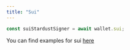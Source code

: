 ```yaml
---
title: "Sui"
---
```


```typescript ts
const suiStardustSigner = await wallet.sui;
```

You can find examples for sui [here](https://github.com/stardust-gg/ts-custodial-sdk/tree/main/examples/sui)